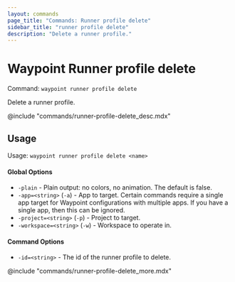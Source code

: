 ```yaml
---
layout: commands
page_title: "Commands: Runner profile delete"
sidebar_title: "runner profile delete"
description: "Delete a runner profile."
---
```


# Waypoint Runner profile delete

Command: `waypoint runner profile delete`

Delete a runner profile.

@include "commands/runner-profile-delete_desc.mdx"

## Usage

Usage: `waypoint runner profile delete <name>`

#### Global Options

- `-plain` - Plain output: no colors, no animation. The default is false.
- `-app=<string>` (`-a`) - App to target. Certain commands require a single app target for Waypoint configurations with multiple apps. If you have a single app, then this can be ignored.
- `-project=<string>` (`-p`) - Project to target.
- `-workspace=<string>` (`-w`) - Workspace to operate in.

#### Command Options

- `-id=<string>` - The id of the runner profile to delete.

@include "commands/runner-profile-delete_more.mdx"
